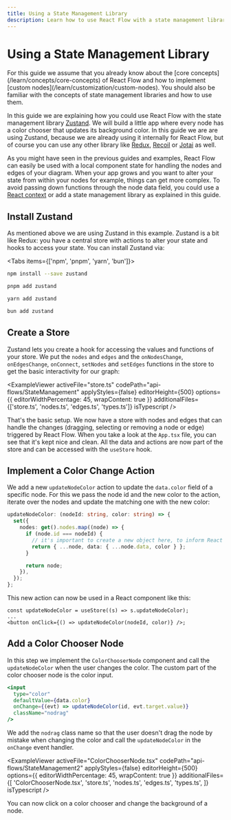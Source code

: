 ```yaml
---
title: Using a State Management Library
description: Learn how to use React Flow with a state management library like Zustand, Redux, Recoil or Jotai.
---
```


# Using a State Management Library


<Callout type="info">
  For this guide we assume that you already know about the [core
  concepts](/learn/concepts/core-concepts) of React Flow and how to implement
  [custom nodes](/learn/customization/custom-nodes). You should also be familiar
  with the concepts of state management libraries and how to use them.
</Callout>

In this guide we are explaining how you could use React Flow with the state management library [Zustand](https://github.com/pmndrs/zustand). We will build a little app where every node has a color chooser that updates its background color. In this guide we are are using Zustand, because we are already using it internally for React Flow, but of course you can use any other library like [Redux](https://redux.js.org/), [Recoil](https://recoiljs.org/) or [Jotai](https://jotai.org/) as well.

As you might have seen in the previous guides and examples, React Flow can easily be used with a local component state for handling the nodes and edges of your diagram. When your app grows and you want to alter your state from within your nodes for example, things can get more complex. To avoid passing down functions through the node data field, you could use a [React context](https://reactjs.org/docs/context.html) or add a state management library as explained in this guide.

## Install Zustand

As mentioned above we are using Zustand in this example. Zustand is a bit like Redux: you have a central store with actions to alter your state and hooks to access your state. You can install Zustand via:


<Tabs items={['npm', 'pnpm', 'yarn', 'bun']}>
<Tab>

```bash copy
npm install --save zustand
```

  </Tab>
  <Tab>

```bash copy
pnpm add zustand
```

  </Tab>
  <Tab>

```bash copy
yarn add zustand
```

  </Tab>
  <Tab>

```bash copy
bun add zustand
```

</Tab>
</Tabs>

## Create a Store

Zustand lets you create a hook for accessing the values and functions of your store. We put the `nodes` and `edges` and the `onNodesChange`, `onEdgesChange`, `onConnect`, `setNodes` and `setEdges` functions in the store to get the basic interactivity for our graph:


<ExampleViewer
  activeFile="store.ts"
  codePath="api-flows/StateManagement"
  applyStyles={false}
  editorHeight={500}
  options={{ editorWidthPercentage: 45, wrapContent: true }}
  additionalFiles={['store.ts', 'nodes.ts', 'edges.ts', 'types.ts']}
  isTypescript
/>

That's the basic setup. We now have a store with nodes and edges that can handle the changes (dragging, selecting or removing a node or edge) triggered by React Flow. When you take a look at the `App.tsx` file, you can see that it's kept nice and clean. All the data and actions are now part of the store and can be accessed with the `useStore` hook.

## Implement a Color Change Action

We add a new `updateNodeColor` action to update the `data.color` field of a specific node. For this we pass the node id and the new color to the action, iterate over the nodes and update the matching one with the new color:

```ts
updateNodeColor: (nodeId: string, color: string) => {
  set({
    nodes: get().nodes.map((node) => {
      if (node.id === nodeId) {
        // it's important to create a new object here, to inform React Flow about the changes
        return { ...node, data: { ...node.data, color } };
      }

      return node;
    }),
  });
};
```

This new action can now be used in a React component like this:

```tsx
const updateNodeColor = useStore((s) => s.updateNodeColor);
...
<button onClick={() => updateNodeColor(nodeId, color)} />;
```

## Add a Color Chooser Node

In this step we implement the `ColorChooserNode` component and call the `updateNodeColor` when the user changes the color. The custom part of the color chooser node is the color input.

```jsx
<input
  type="color"
  defaultValue={data.color}
  onChange={(evt) => updateNodeColor(id, evt.target.value)}
  className="nodrag"
/>
```

We add the `nodrag` class name so that the user doesn't drag the node by mistake when changing the color and call the `updateNodeColor` in the `onChange` event handler.

<ExampleViewer
  activeFile="ColorChooserNode.tsx"
  codePath="api-flows/StateManagement2"
  applyStyles={false}
  editorHeight={500}
  options={{ editorWidthPercentage: 45, wrapContent: true }}
  additionalFiles={[
    'ColorChooserNode.tsx',
    'store.ts',
    'nodes.ts',
    'edges.ts',
    'types.ts',
  ]}
  isTypescript
/>

You can now click on a color chooser and change the background of a node.

